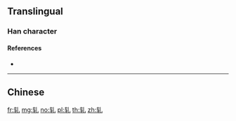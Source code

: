 {{character info/new}}
{{also|軋}}
==Translingual==

===Han character===
{{Han char|rn=159|rad=车|as=01|sn=5|four=|canj=KQU|ids=⿰车乚}}

====References====
* {{Han ref|kx=1250.241|hdz=53512.020|uh=8F67|ud=36711}}

----

==Chinese==
{{zh-see|軋}}

[[fr:轧]]
[[mg:轧]]
[[no:轧]]
[[pl:轧]]
[[th:轧]]
[[zh:轧]]